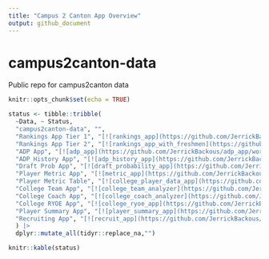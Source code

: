 ```yaml
---
title: "Campus 2 Canton App Overview"
output: github_document
---
```

# campus2canton-data
Public repo for campus2canton data

<!-- badges: start -->
<!-- badges: end -->

```r
knitr::opts_chunk$set(echo = TRUE)
```
```r

status <- tibble::tribble(
  ~Data, ~ Status,
  "campus2canton-data", "",
  "Rankings App Tier 1", "[![rankings_app](https://github.com/JerrickBackous/rankings_app/workflows/R-CMD-check/badge.svg)]",
  "Rankings App Tier 2", "[![rankings_app_with_freshmen](https://github.com/JerrickBackous/rankings_app_with_freshmen/workflows/R-CMD-check/badge.svg)]",
  "ADP App", "[![adp_app](https://github.com/JerrickBackous/adp_app/workflows/R-CMD-check/badge.svg)]",
  "ADP History App", "[![adp_history_app](https://github.com/JerrickBackous/adp_history_app/workflows/R-CMD-check/badge.svg)]",
  "Draft Prob App", "[![draft_probability_app](https://github.com/JerrickBackous/draft_probability_app/workflows/R-CMD-check/badge.svg)]",
  "Player Metric App", "[![metric_app](https://github.com/JerrickBackous/metric_app/workflows/R-CMD-check/badge.svg)]",
  "Player Metric Table", "[![college_player_data_app](https://github.com/JerrickBackous/college_player_data_app/workflows/R-CMD-check/badge.svg)]",
  "College Team App", "[![college_team_analyzer](https://github.com/JerrickBackous/college_team_analyzer/workflows/R-CMD-check/badge.svg)]",
  "College Coach App", "[![college_coach_analyzer](https://github.com/JerrickBackous/college_coach_analyzer/workflows/R-CMD-check/badge.svg)]",
  "College RYOE App", "[![college_ryoe_app](https://github.com/JerrickBackous/college_ryoe_app/workflows/R-CMD-check/badge.svg)]",
  "Player Summary App", "[![player_summary_app](https://github.com/JerrickBackous/player_summary_app/workflows/R-CMD-check/badge.svg)]",
  "Recruiting App", "[![recruit_app](https://github.com/JerrickBackous/recruit_app/workflows/R-CMD-check/badge.svg)]"
  ) |> 
  dplyr::mutate_all(tidyr::replace_na,"")
```

```r
knitr::kable(status)
```
